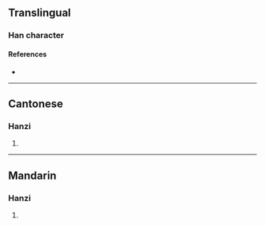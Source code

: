 {{character info}}
==Translingual==

===Han character===
{{Han char|rn=75|rad=木|as=12|sn=16|four=|canj=DTAB|ids=⿰木萌}}

====References====
* {{Han ref|kx=0553.250|dkj=15549|dj=0942.090|hdz=21288.080|uh=6A57|ud=27223}}

----

==Cantonese==

===Hanzi===
{{yue-hanzi|jyut=[[mang4]]|y=mang4}}

# {{rfdef|yue|sort=木12}}

----

==Mandarin==

===Hanzi===
{{cmn-hanzi|pin=[[méng]] ([[meng2]])|wg=meng<sup>2</sup>}}

# {{rfdef|cmn|sort=木12}}